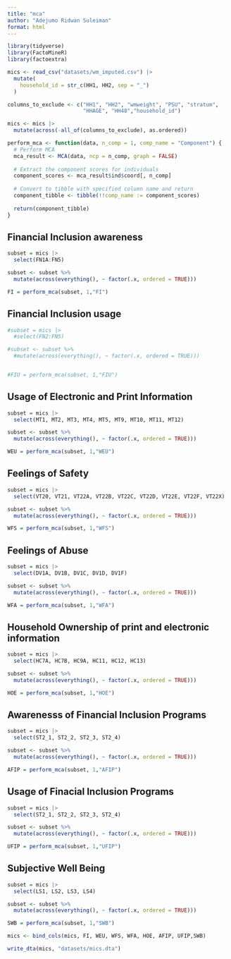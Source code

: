 ```yaml
---
title: "mca"
author: "Adejumo Ridwan Suleiman"
format: html
---
```


```r
library(tidyverse)
library(FactoMineR)
library(factoextra)
```

```r
mics <- read_csv("datasets/wm_imputed.csv") |> 
  mutate(
    household_id = str_c(HH1, HH2, sep = "_")
  )
```

```r
columns_to_exclude <- c("HH1", "HH2", "wmweight", "PSU", "stratum", 
                        "HHAGE", "HH48","household_id")

mics <- mics |> 
  mutate(across(-all_of(columns_to_exclude), as.ordered))
```


```r

perform_mca <- function(data, n_comp = 1, comp_name = "Component") {
  # Perform MCA
  mca_result <- MCA(data, ncp = n_comp, graph = FALSE)
  
  # Extract the component scores for individuals
  component_scores <- mca_result$ind$coord[, n_comp]
  
  # Convert to tibble with specified column name and return
  component_tibble <- tibble(!!comp_name := component_scores)
  
  return(component_tibble)
}


```


## Financial Inclusion awareness

```r
subset = mics |> 
  select(FN1A:FN5)

subset <- subset %>%
  mutate(across(everything(), ~ factor(.x, ordered = TRUE)))

FI = perform_mca(subset, 1,"FI")
```

## Financial Inclusion usage

```r
#subset = mics |> 
  #select(FN2:FN5)

#subset <- subset %>%
  #mutate(across(everything(), ~ factor(.x, ordered = TRUE)))


#FIU = perform_mca(subset, 1,"FIU")
```

## Usage of Electronic and Print Information

```r
subset = mics |> 
  select(MT1, MT2, MT3, MT4, MT5, MT9, MT10, MT11, MT12)

subset <- subset %>%
  mutate(across(everything(), ~ factor(.x, ordered = TRUE)))

WEU = perform_mca(subset, 1,"WEU")
```

## Feelings of Safety
```r
subset = mics |> 
  select(VT20, VT21, VT22A, VT22B, VT22C, VT22D, VT22E, VT22F, VT22X)

subset <- subset %>%
  mutate(across(everything(), ~ factor(.x, ordered = TRUE)))

WFS = perform_mca(subset, 1,"WFS")
```

## Feelings of Abuse

```r
subset = mics |> 
  select(DV1A, DV1B, DV1C, DV1D, DV1F)

subset <- subset %>%
  mutate(across(everything(), ~ factor(.x, ordered = TRUE)))

WFA = perform_mca(subset, 1,"WFA")
```

## Household Ownership of print and electronic information 

```r
subset = mics |> 
  select(HC7A, HC7B, HC9A, HC11, HC12, HC13)

subset <- subset %>%
  mutate(across(everything(), ~ factor(.x, ordered = TRUE)))

HOE = perform_mca(subset, 1,"HOE")
```

## Awarenesss of Financial Inclusion Programs

```r
subset = mics |> 
  select(ST2_1, ST2_2, ST2_3, ST2_4)

subset <- subset %>%
  mutate(across(everything(), ~ factor(.x, ordered = TRUE)))

AFIP = perform_mca(subset, 1,"AFIP")
```

## Usage of Finacial Inclusion Programs

```r
subset = mics |> 
  select(ST2_1, ST2_2, ST2_3, ST2_4)

subset <- subset %>%
  mutate(across(everything(), ~ factor(.x, ordered = TRUE)))

UFIP = perform_mca(subset, 1,"UFIP")
```

## Subjective Well Being

```r
subset = mics |> 
  select(LS1, LS2, LS3, LS4)

subset <- subset %>%
  mutate(across(everything(), ~ factor(.x, ordered = TRUE)))

SWB = perform_mca(subset, 1,"SWB")
```


```r
mics <- bind_cols(mics, FI, WEU, WFS, WFA, HOE, AFIP, UFIP,SWB)
```


```r
write_dta(mics, "datasets/mics.dta")
```